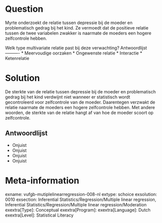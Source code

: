 Question
========

Myrte onderzoekt de relatie tussen depressie bij de moeder en problematisch gedrag bij het kind. Ze vermoedt dat de positieve relatie tussen de twee variabelen zwakker is naarmate de moeders een hogere zelfcontrole hebben.

Welk type multivariate relatie past bij deze verwachting? 
Antwoordlijst
----------
* Meervoudige oorzaken
* Ongewenste relatie
* Interactie
* Ketenrelatie


Solution
========

De sterkte van de relatie tussen depressie bij de moeder en problematisch gedrag bij het kind verdwijnt niet wanneer er statistisch wordt gecontroleerd voor zelfcontrole van de moeder. Daarentegen verzwakt de relatie naarmate de moeders een hogere zelfcontrole hebben. Met andere woorden, de sterkte van de relatie hangt af van hoe de moeder scoort op zelfcontrole.

Antwoordlijst
----------
* Onjuist
* Onjuist
* Onjuist
* Onjuist

Meta-information
================
exname: vufgb-mutiplelinearregression-008-nl
extype: schoice
exsolution: 0010
exsection: Inferential Statistics/Regression/Multiple linear regression, Inferential Statistics/Regression/Multiple linear regression/Moderation
exextra[Type]: Conceptual
exextra[Program]: 
exextra[Language]: Dutch
exextra[Level]: Statistical Literacy
